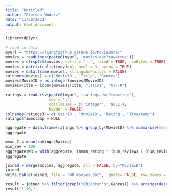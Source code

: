 ```yaml
---
title: "Untitled"
author: "Pierson Wodarz"
date: "11/30/2021"
output: html_document
---
```


```r
library(dplyr)
```


```r
# read in data
myurl = "https://liangfgithub.github.io/MovieData/"
movies = readLines(paste0(myurl, 'movies.dat?raw=true'))
movies = strsplit(movies, split = "::", fixed = TRUE, useBytes = TRUE)
movies = matrix(unlist(movies), ncol = 3, byrow = TRUE)
movies = data.frame(movies, stringsAsFactors = FALSE)
colnames(movies) = c('MovieID', 'Title', 'Genres')
movies$MovieID = as.integer(movies$MovieID)
movies$Title = iconv(movies$Title, "latin1", "UTF-8")

ratings = read.csv(paste0(myurl, 'ratings.dat?raw=true'), 
                   sep = ':',
                   colClasses = c('integer', 'NULL'), 
                   header = FALSE)
colnames(ratings) = c('UserID', 'MovieID', 'Rating', 'Timestamp')
ratings$Timestamp = NULL
```


```r
aggregate = data.frame(ratings %>% group_by(MovieID) %>% summarise(mean_rating = mean(Rating), num_reviews = n()))
aggregate
```
```r
mean_C = mean(ratings$Rating)
min_rev = 100
aggregate$WR = with(aggregate, (mean_rating * (num_reviews / (num_reviews + min_rev))) + (mean_C * (min_rev / (num_reviews + min_rev))))
aggregate
```
```r
joined = merge(movies, aggregate, all = FALSE, by="MovieID")
joined
write.table(joined, file = "WR_movies.dat",  quote= FALSE, row.names = FALSE, col.names = FALSE, sep = "::")
```

```r
result = joined %>% filter(grepl("Children's",Genres)) %>% arrange(desc(WR))
result[1:10,]
```


